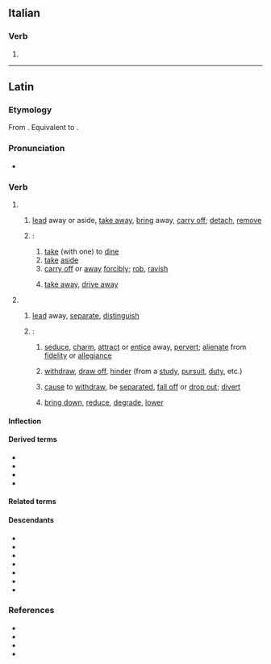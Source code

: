 ==Italian==

===Verb===
{{head|it|verb form}}

# {{inflection of|it|abdurre||1|s|pres|indc}}

----

==Latin==

===Etymology===
From {{inh|la|itc-pro|*abdoukō}}. Equivalent to {{affix|la|ab-|gloss1=from, away from|dūcō|gloss2=to lead, conduct, draw, bring forward}}.

===Pronunciation===
* {{la-IPA|abdūcō}}

===Verb===
{{la-verb|irreg|abdūcō}}

# {{lb|la|literally}}
## {{q|in general}} [[lead]] away or aside, [[take away]], [[bring]] away, [[carry off]]; [[detach]], [[remove]]
##: {{syn|la|abdō|āmandō|āmōlior|āmoveō|aspellō|auferō|dēmoveō|dētrahō|eximō|relēgō|removeō|submoveō|sperno}}
##: {{ant|la|addō}}
## {{q|in particular}}:
### [[take]] (with one) to [[dine]]
### [[take]] [[aside]]
### [[carry off]] or [[carry away|away]] [[forcibly]]; [[rob]], [[ravish]]
### {{lb|la|law}} [[take away]], [[drive away]]
# {{lb|la|figurative}}
## {{q|in general}} [[lead]] away, [[separate]], [[distinguish]]
## {{q|in particular}}:
### [[seduce]], [[charm]], [[attract]] or [[entice]] away, [[pervert]]; [[alienate]] from [[fidelity]] or [[allegiance]]
###: {{syn|la|allicefaciō|corrumpō|pelliciō|sēdūcō}}
### [[withdraw]], [[draw off]], [[hinder]] (from a [[study]], [[pursuit]], [[duty]], etc.)
###: {{syn|la|recēdō}}
### [[cause]] to [[withdraw]], be [[separated]], [[fall off]] or [[drop out]]; [[divert]]
###: {{syn|la|redūcō}}
### [[bring down]], [[reduce]], [[degrade]], [[lower]]
###: {{syn|la|attenuō}}

====Inflection====
{{la-conj|irreg|abdūcō}}

====Derived terms====
* {{l|la|abdūcēns|pos=participle}}
* {{l|la|abductiō|pos=noun}}
* {{l|la|abductor}}
* {{l|la|abductus|pos=participle}}

====Related terms====
{{col5|la
|addūcō
|circumdūcō
|condūcō
|dēdūcō
|dīdūcō
|dūcō
|ēdūcō
|indūcō
|intrōdūcō
|obdūcō
|perdūcō
|praedūcō
|praeterdūcō
|prōdūcō
|redūcō
|sēdūcō
|subdūcō
|subterdūcō
|superdūcō
|trādūcō}}

====Descendants====
{{des-top}}
* {{desc|ca|abduir}}
* {{desc|en|[[abduce]], [[abduct]]|bor=1}}
* {{desc|it|abdurre}}
* {{desc|nb|abdusere}}
* {{desc|pt|abduzir}}
* {{desc|ro|abduce|bor=1}}
* {{desc|es|abducir|bor=1}}
{{des-bottom}}

===References===
* {{R:L&S}}
* {{R:Elementary Lewis}}
* {{R:Gaffiot}}
* {{R:M&A}}